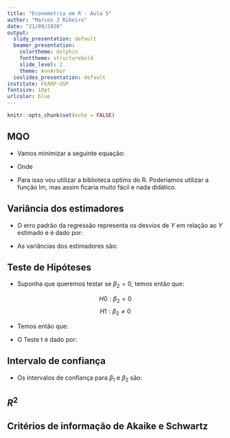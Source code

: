 ```yaml
---
title: "Econometria em R - Aula 5"
author: "Marcos J Ribeiro"
date: "21/09/2020"
output:
  slidy_presentation: default
  beamer_presentation:
    colortheme: dolphin
    fonttheme: structurebold
    slide_level: 2
    theme: AnnArbor
  ioslides_presentation: default
institute: FEARP-USP
fontsize: 10pt
urlcolor: blue
---
```



```r
knitr::opts_chunk$set(echo = FALSE)
```

## MQO

- Vamos minimizar a seguinte equação:

\begin{equation}
  \sum \epsilon_i^2 = \sum(Y_i - \hat{Y_i})^2
\end{equation}

- Onde 

\begin{equation}
  \hat{Y_i} = \hat{\beta_1} + \hat{\beta_2}X_i 
\end{equation}

- Para isso vou utilizar a biblioteca optimx do R. Poderíamos utilizar a função lm, mas assim ficaria muito fácil e nada didático. 


## Variância dos estimadores
- O erro padrão da regressão representa os desvios de $Y$ em relação ao $Y$ estimado e
é dado por:
\begin{equation}
  \sigma = \sqrt{\frac{\sum \epsilon_i^2}{n - 2} }
\end{equation}

- As variâncias dos estimadores são:
\begin{equation}
  var(\hat{\beta}_2) = \frac{\sigma^2}{\sum x_i^2}
\end{equation}

\begin{equation}
  ep(\hat{\beta}_2) = \frac{\sigma}{\sqrt{\sum x_i^2}}
\end{equation}

\begin{equation}
  var(\beta_1) = \sigma^2 \frac{\sum X_i^2}{n\sum x_i^2}
\end{equation}

\begin{equation}
  ep(\beta_1) = \sigma \sqrt{\frac{\sum X_i^2}{n\sum x_i^2} } 
\end{equation}


## Teste de Hipóteses

- Suponha que queremos testar se $\beta_2 = 0$, temos então que:

$$H0: \beta_2 = 0$$
$$H1: \beta_2 \neq 0$$

- Temos então que:

\begin{equation}
  Pr \left[-t_{\alpha/2} \leq \frac{\hat{\beta}_2 - \beta_2}{ep(\hat{\beta}_2)} \leq t_{\alpha/2} \right] = 1 - \alpha
\end{equation}

- O Teste t é dado por:

\begin{equation}
  t = \frac{\hat{\beta}_2 - \beta_2 }{ep(\beta_2)}
\end{equation}


## Intervalo de confiança 

- Os intervalos de confiança para $\beta_1$ e $\beta_2$ são: 

\begin{equation}
  \hat{\beta}_1 \pm t_{\alpha/2}ep(\hat{\beta}_1)
\end{equation}


\begin{equation}
  \hat{\beta}_2 \pm t_{\alpha/2}ep(\hat{\beta}_2)
\end{equation}


## $R^2$ 

\begin{equation}
  SQR = \sum (Y_i - \hat{Y_i})^2 
\end{equation}


\begin{equation}
  SQE = \sum (\hat{Y}_i - \bar{Y})^2
\end{equation}

\begin{equation}
  SQT = \sum (Y_i - \bar{Y})^2 = SQR + SQE 
\end{equation}

\begin{equation}
  R^2 = \frac{SQE}{SQT} = 1 - \frac{SQR}{SQT}
\end{equation}


## Critérios de informação de Akaike e Schwartz

\begin{equation}
 AIC = \frac{2k}{n} + \ln \left( \frac{SQR}{n} \right)
\end{equation}


\begin{equation}
 BIC = \frac{k}{n} \ln (n) + \ln \left( \frac{SQR}{n} \right)
\end{equation}

